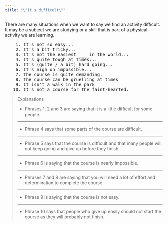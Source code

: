 ```yaml
---
title: "\"It's difficult\""
---
```


There are many situations when we want to say we find an activity difficult. It may be a subject we are studying or a skill that is part of a physical activity we are learning.

<pre className="text-xl font-semibold font-sans leading-3">
    1. It's not so easy...
    2. It's a bit tricky...
    3. It's not the easiest ___ in the world...
    4. It's quite tough at times...
    5. It's (quite / a bit) hard going...
    6. It's nigh on impossible...
    7. The course is quite demanding.
    8. The course can be gruelling at times
    9. It isn't a walk in the park
   10. It's not a course for the faint-hearted.
</pre>

> Explanations
>
> - Phrases 1, 2 and 3 are saying that it is a little difficult for some people.
>
> ---
>
> - Phrase 4 says that some parts of the course are difficult.
>
> ---
>
> - Phrase 5 says that the course is difficult and that many people will not keep going and give up before they finish.
>
> ---
>
> - Phrase 6 is saying that the course is nearly impossible.
>
> ---
>
> - Phrases 7 and 8 are saying that you will need a lot of effort and determination to complete the course.
>
> ---
>
> - Phrase 9 is saying that the course is not easy.
>
> ---
>
> - Phrase 10 says that people who give up easily should not start the course as they will probably not finish.
